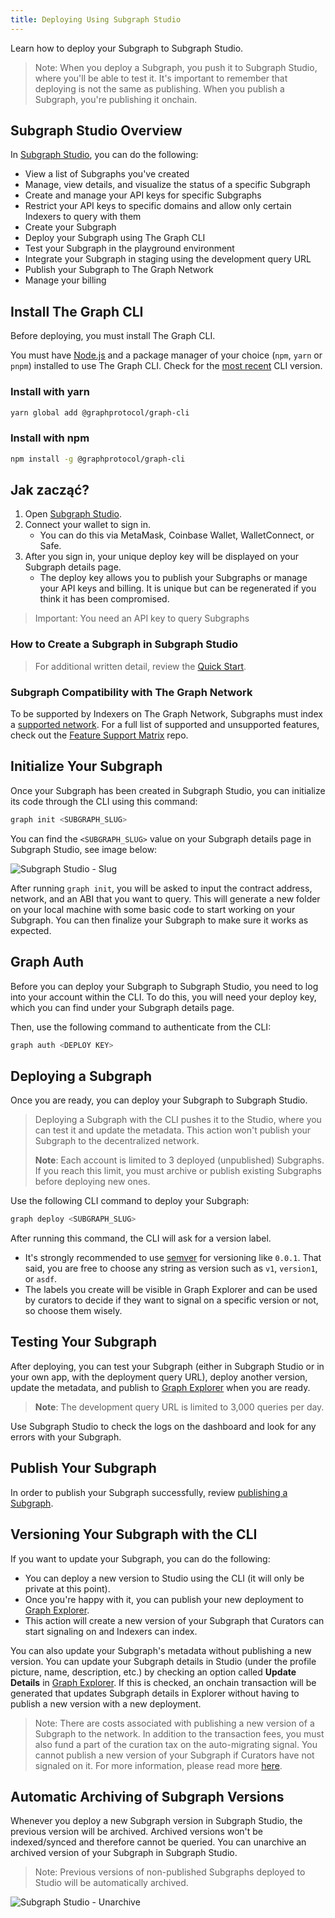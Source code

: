 ```yaml
---
title: Deploying Using Subgraph Studio
---
```


Learn how to deploy your Subgraph to Subgraph Studio.

> Note: When you deploy a Subgraph, you push it to Subgraph Studio, where you'll be able to test it. It's important to remember that deploying is not the same as publishing. When you publish a Subgraph, you're publishing it onchain.

## Subgraph Studio Overview

In [Subgraph Studio](https://thegraph.com/studio/), you can do the following:

- View a list of Subgraphs you've created
- Manage, view details, and visualize the status of a specific Subgraph
- Create and manage your API keys for specific Subgraphs
- Restrict your API keys to specific domains and allow only certain Indexers to query with them
- Create your Subgraph
- Deploy your Subgraph using The Graph CLI
- Test your Subgraph in the playground environment
- Integrate your Subgraph in staging using the development query URL
- Publish your Subgraph to The Graph Network
- Manage your billing

## Install The Graph CLI

Before deploying, you must install The Graph CLI.

You must have [Node.js](https://nodejs.org/) and a package manager of your choice (`npm`, `yarn` or `pnpm`) installed to use The Graph CLI. Check for the [most recent](https://github.com/graphprotocol/graph-tooling/releases?q=%40graphprotocol%2Fgraph-cli&expanded=true) CLI version.

### Install with yarn

```bash
yarn global add @graphprotocol/graph-cli
```

### Install with npm

```bash
npm install -g @graphprotocol/graph-cli
```

## Jak zacząć?

1. Open [Subgraph Studio](https://thegraph.com/studio/).
2. Connect your wallet to sign in.
   - You can do this via MetaMask, Coinbase Wallet, WalletConnect, or Safe.
3. After you sign in, your unique deploy key will be displayed on your Subgraph details page.
   - The deploy key allows you to publish your Subgraphs or manage your API keys and billing. It is unique but can be regenerated if you think it has been compromised.

> Important: You need an API key to query Subgraphs

### How to Create a Subgraph in Subgraph Studio

<VideoEmbed title="How to Deploy a Subgraph - A Step-By-Step Walkthrough" youtube="nGIFuC69bSA" />

> For additional written detail, review the [Quick Start](/subgraphs/quick-start/).

### Subgraph Compatibility with The Graph Network

To be supported by Indexers on The Graph Network, Subgraphs must index a [supported network](/supported-networks/). For a full list of supported and unsupported features, check out the [Feature Support Matrix](https://github.com/graphprotocol/indexer/blob/main/docs/feature-support-matrix.md) repo.

## Initialize Your Subgraph

Once your Subgraph has been created in Subgraph Studio, you can initialize its code through the CLI using this command:

```bash
graph init <SUBGRAPH_SLUG>
```

You can find the `<SUBGRAPH_SLUG>` value on your Subgraph details page in Subgraph Studio, see image below:

![Subgraph Studio - Slug](/img/doc-subgraph-slug.png)

After running `graph init`, you will be asked to input the contract address, network, and an ABI that you want to query. This will generate a new folder on your local machine with some basic code to start working on your Subgraph. You can then finalize your Subgraph to make sure it works as expected.

## Graph Auth

Before you can deploy your Subgraph to Subgraph Studio, you need to log into your account within the CLI. To do this, you will need your deploy key, which you can find under your Subgraph details page.

Then, use the following command to authenticate from the CLI:

```bash
graph auth <DEPLOY KEY>
```

## Deploying a Subgraph

Once you are ready, you can deploy your Subgraph to Subgraph Studio.

> Deploying a Subgraph with the CLI pushes it to the Studio, where you can test it and update the metadata. This action won't publish your Subgraph to the decentralized network.
>
> **Note**: Each account is limited to 3 deployed (unpublished) Subgraphs. If you reach this limit, you must archive or publish existing Subgraphs before deploying new ones.

Use the following CLI command to deploy your Subgraph:

```bash
graph deploy <SUBGRAPH_SLUG>
```

After running this command, the CLI will ask for a version label.

- It's strongly recommended to use [semver](https://semver.org/) for versioning like `0.0.1`. That said, you are free to choose any string as version such as `v1`, `version1`, or `asdf`.
- The labels you create will be visible in Graph Explorer and can be used by curators to decide if they want to signal on a specific version or not, so choose them wisely.

## Testing Your Subgraph

After deploying, you can test your Subgraph (either in Subgraph Studio or in your own app, with the deployment query URL), deploy another version, update the metadata, and publish to [Graph Explorer](https://thegraph.com/explorer) when you are ready.

> **Note**: The development query URL is limited to 3,000 queries per day.

Use Subgraph Studio to check the logs on the dashboard and look for any errors with your Subgraph.

## Publish Your Subgraph

In order to publish your Subgraph successfully, review [publishing a Subgraph](/subgraphs/developing/publishing/publishing-a-subgraph/).

## Versioning Your Subgraph with the CLI

If you want to update your Subgraph, you can do the following:

- You can deploy a new version to Studio using the CLI (it will only be private at this point).
- Once you're happy with it, you can publish your new deployment to [Graph Explorer](https://thegraph.com/explorer).
- This action will create a new version of your Subgraph that Curators can start signaling on and Indexers can index.

You can also update your Subgraph's metadata without publishing a new version. You can update your Subgraph details in Studio (under the profile picture, name, description, etc.) by checking an option called **Update Details** in [Graph Explorer](https://thegraph.com/explorer). If this is checked, an onchain transaction will be generated that updates Subgraph details in Explorer without having to publish a new version with a new deployment.

> Note: There are costs associated with publishing a new version of a Subgraph to the network. In addition to the transaction fees, you must also fund a part of the curation tax on the auto-migrating signal. You cannot publish a new version of your Subgraph if Curators have not signaled on it. For more information, please read more [here](/resources/roles/curating/).

## Automatic Archiving of Subgraph Versions

Whenever you deploy a new Subgraph version in Subgraph Studio, the previous version will be archived. Archived versions won't be indexed/synced and therefore cannot be queried. You can unarchive an archived version of your Subgraph in Subgraph Studio.

> Note: Previous versions of non-published Subgraphs deployed to Studio will be automatically archived.

![Subgraph Studio - Unarchive](/img/Unarchive.png)
